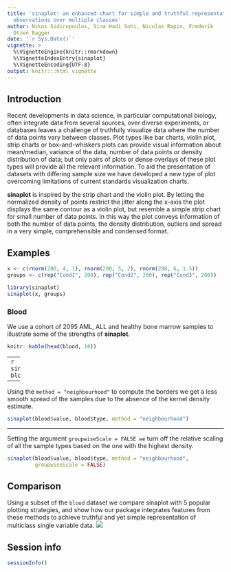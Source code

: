 ```yaml
---
title: 'sinaplot: an enhanced chart for simple and truthful representation of single
  observations over multiple classes'
author: Nikos Sidiropoulos, Sina Hadi Sohi, Nicolas Rapin, Frederik
  Otzen Bagger
date: '`r Sys.Date()`'
vignette: >
  %\VignetteEngine{knitr::rmarkdown}
  %\VignetteIndexEntry{sinaplot}
  %\VignetteEncoding{UTF-8}
output: knitr:::html_vignette
---
```


## Introduction

Recent developments in data science, in particular computational biology, often 
integrate data from several sources, over diverse experiments, or databases 
leaves a challenge of truthfully visualize data where the number of data points 
vary between classes. Plot types like bar charts, violin plot, strip charts or 
box-and-whiskers plots can provide visual information about mean/median, 
variance of the data, number of data points or density distribution of data; 
but only pairs of plots or dense overlays of these plot types will provide all 
the relevant information. To aid the presentation of datasets with differing 
sample size we have developed a new type of plot overcoming limitations of 
current standards visualization charts. 

**sinaplot** is inspired by the strip chart and the violin plot. By letting the 
normalized density of points restrict the jitter along the x-axis the plot 
displays the same contour as a violin plot, but resemble a simple strip chart 
for small number of data points. In this way the plot conveys information of 
both the number of data points, the density distribution, outliers and spread 
in a very simple, comprehensible and condensed format.

## Examples

```r
x <- c(rnorm(200, 4, 1), rnorm(200, 5, 2), rnorm(200, 6, 1.5))
groups <- c(rep("Cond1", 200), rep("Cond2", 200), rep("Cond3", 200))

library(sinaplot)
sinaplot(x, groups)
```

### Blood 

We use a cohort of 2095 AML, ALL and healthy bone marrow samples to illustrate 
some of the strengths  of **sinaplot**.

```r
knitr::kable(head(blood, 10))
```

---
```r
sinaplot(blood$value, blood$type)
```

---

Using the `method = "neighbourhood"` to compute the borders we get a less smooth 
spread of the samples due to the absence of the kernel density estimate.

```r
sinaplot(blood$value, blood$type, method = "neighbourhood")
```

---

Setting the argument `groupwiseScale = FALSE we` turn off the relative scaling of all the 
sample types based on the one with the highest density.

```r
sinaplot(blood$value, blood$type, method = "neighbourhood", 
         groupwiseScale = FALSE)
```

## Comparison

Using a subset of the ```blood``` dataset we compare sinaplot with 5 popular 
plotting strategies, and show how our package integrates features from these
methods to achieve truthful and yet simple representation of multiclass
single variable data.
    ![](../inst/figures/comparison.png)
    
## Session info

```r
sessionInfo()
```

